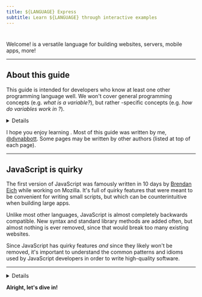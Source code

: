 ```yaml
---
title: ${LANGUAGE} Express
subtitle: Learn ${LANGUAGE} through interactive examples
---
```


# <LanguageName />

Welcome! <LanguageName /> is a versatile language for building websites, servers, mobile apps, more!

---

## About this guide

This guide is intended for developers who know at least one other programming language well. We won't cover general programming concepts (e.g. _what is a variable?_), but rather <LanguageName />-specific concepts (e.g. _how do variables work in <LanguageName />?_).<Details condition={IS_TYPESCRIPT}> Since TypeScript is an extension of JavaScript, we'll be covering both together in this guide.</Details>

I hope you enjoy learning <LanguageName />. Most of this guide was written by me, [@dvnabbott](https://twitter.com/dvnabbott). Some pages may be written by other authors (listed at top of each page).

---

## JavaScript is quirky

The first version of JavaScript was famously written in 10 days by [Brendan Eich](https://en.wikipedia.org/wiki/Brendan_Eich) while working on Mozilla. It's full of quirky features that were meant to be convenient for writing small scripts, but which can be counterintuitive when building large apps. 

Unlike most other languages, JavaScript is almost completely backwards compatible. New syntax and standard library methods are added often, but almost nothing is ever removed, since that would break too many existing websites.

Since JavaScript has quirky features _and_ since they likely won't be removed, it's important to understand the common patterns and idioms used by JavaScript developers in order to write high-quality software.

---

<Details condition={IS_TYPESCRIPT}>
  <h2>TypeScript</h2>
  <p>JavaScript is <em>dynamically typed</em>, which means that type checking happens at runtime. This is convenient for small scripts, but for large apps it's often helpful to have type checking at compile-time.</p>
  <p>TypeScript is a language that extends JavaScript, adding syntax for type declarations and annotations. The TypeScript compiler can then perform compile-time type checking, before transforming the TypeScript code into JavaScript.</p>
</Details>

<p><strong>Alright, let's dive in!</strong></p>